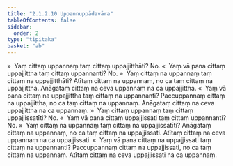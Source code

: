 ```yaml
---
title: "2.1.2.10 Uppannuppādavāra"
tableOfContents: false
sidebar:
  order: 2
type: "tipitaka"
basket: "ab"
---
```



<DynamicBreadcrumb />

<Division number="99">

<Paragraph number="468">
»  Yaṃ cittaṃ uppannaṃ taṃ cittaṃ uppajjitthāti? No.
</Paragraph>

<Paragraph number="469">
«  Yaṃ vā pana cittaṃ uppajjittha taṃ cittaṃ uppannanti? No.
</Paragraph>

<Paragraph number="470">
»  Yaṃ cittaṃ na uppannaṃ taṃ cittaṃ na uppajjitthāti?
</Paragraph>

<Paragraph number="471">
Atītaṃ cittaṃ na uppannaṃ, no ca taṃ cittaṃ na uppajjittha. Anāgataṃ cittaṃ na ceva uppannaṃ na ca uppajjittha.
</Paragraph>

<Paragraph number="472">
«  Yaṃ vā pana cittaṃ na uppajjittha taṃ cittaṃ na uppannanti?
</Paragraph>

<Paragraph number="473">
Paccuppannaṃ cittaṃ na uppajjittha, no ca taṃ cittaṃ na uppannaṃ. Anāgataṃ cittaṃ na ceva uppajjittha na ca uppannaṃ.
</Paragraph>

</Division>
<Division number="100">

<Paragraph number="474">
»  Yaṃ cittaṃ uppannaṃ taṃ cittaṃ uppajjissatīti? No.
</Paragraph>

<Paragraph number="475">
«  Yaṃ vā pana cittaṃ uppajjissati taṃ cittaṃ uppannanti? No.
</Paragraph>

<Paragraph number="476">
»  Yaṃ cittaṃ na uppannaṃ taṃ cittaṃ na uppajjissatīti?
</Paragraph>

<Paragraph number="477">
Anāgataṃ cittaṃ na uppannaṃ, no ca taṃ cittaṃ na uppajjissati. Atītaṃ cittaṃ na ceva uppannaṃ na ca uppajjissati.
</Paragraph>

<Paragraph number="478">
«  Yaṃ vā pana cittaṃ na uppajjissati taṃ cittaṃ na uppannanti?
</Paragraph>

<Paragraph number="479">
Paccuppannaṃ cittaṃ na uppajjissati, no ca taṃ cittaṃ na uppannaṃ. Atītaṃ cittaṃ na ceva uppajjissati na ca uppannaṃ.
</Paragraph>
</Division>